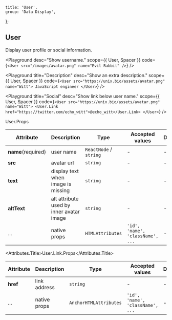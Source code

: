 
	title: 'User',
	group: 'Data Display',
};

## User

Display user profile or social information.

<Playground
	desc="Show username."
	scope={{ User, Spacer }}
	code={`
<User src="/images/avatar.png" name="Evil Rabbit" />
`}
/>

<Playground
	title="Description"
	desc="Show an extra description."
	scope={{ User, Spacer }}
	code={`
<User src="https://unix.bio/assets/avatar.png" name="Witt">
  JavaScript engineer
</User>
`}
/>

<Playground
	title="Social"
	desc="Show link below user name."
	scope={{ User, Spacer }}
	code={`
<User src="https://unix.bio/assets/avatar.png" name="Witt">
  <User.Link href="https://twitter.com/echo_witt">@echo_witt</User.Link>
</User>
`}
/>

<Attributes edit="/pages/en-us/components/user.mdx">
<Attributes.Title>User.Props</Attributes.Title>

| Attribute          | Description                              | Type                   | Accepted values                  | Default |
| ------------------ | ---------------------------------------- | ---------------------- | -------------------------------- | ------- |
| **name**(required) | user name                                | `ReactNode` / `string` | -                                | -       |
| **src**            | avatar url                               | `string`               | -                                | -       |
| **text**           | display text when image is missing       | `string`               | -                                | -       |
| **altText**        | alt attribute used by inner avatar image | `string`               | -                                | -       |
| ...                | native props                             | `HTMLAttributes`       | `'id', 'name', 'className', ...` | -       |

<Attributes.Title>User.Link.Props</Attributes.Title>

| Attribute | Description  | Type                   | Accepted values                  | Default |
| --------- | ------------ | ---------------------- | -------------------------------- | ------- |
| **href**  | link address | `string`               | -                                | -       |
| ...       | native props | `AnchorHTMLAttributes` | `'id', 'name', 'className', ...` | -       |

</Attributes>

